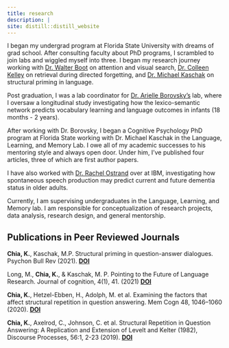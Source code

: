 ```yaml
---
title: research
description: |
site: distill::distill_website
---
```




I began my undergrad program at Florida State University with dreams of grad school. After consulting faculty about PhD programs, I scrambled to join labs and wiggled myself into three. I began my research journey working with [Dr. Walter Boot](https://www.walterboot.net/) on attention and visual search, [Dr. Colleen Kelley](https://psy.fsu.edu/php/research/research.php?_tr=1_3#) on retrieval during directed forgetting, and [Dr. Michael Kaschak](https://psy.fsu.edu/php/research/research.php?_tr=1_3#) on structural priming in language.

Post graduation, I was a lab coordinator for [Dr. Arielle Borovsky's](https://www.purdue.edu/hhs/slhs/directory/faculty/borovsky_arielle.html) lab, where I oversaw a longitudinal study investigating how the lexico-semantic network predicts vocabulary learning and language outcomes in infants (18 months - 2 years). 

After working with Dr. Borovsky, I began a Cognitive Psychology PhD program at Florida State working with Dr. Michael Kaschak in the Language, Learning, and Memory Lab. I owe all of my academic successes to his mentoring style and always open door. Under him, I've published four articles, three of which are first author papers.

I have also worked with [Dr. Rachel Ostrand](https://t.co/9UGZ2yoDIn?amp=1) over at IBM, investigating how spontaneous speech production may predict current and future dementia status in older adults. 


Currently, I am supervising undergraduates in the Language, Learning, and Memory lab. I am responsible for conceptualization of research projects, data analysis, research design, and general mentorship.


</center>

## Publications in Peer Reviewed Journals

<div class="pub">
**Chia, K.**, Kaschak, M.P. Structural priming in question-answer dialogues. Psychon Bull Rev (2021). **[DOI](https://doi.org/10.3758/s13423-021-01976-z)**
</div>

<div class="pub">
Long, M., **Chia, K.**, & Kaschak, M. P. Pointing to the Future of Language Research. Journal of cognition, 4(1), 41. (2021) **[DOI](https://doi.org/10.5334/joc.162)**
</div>

<div class="pub">
**Chia, K.**, Hetzel-Ebben, H., Adolph, M. et al. Examining the factors that affect structural repetition in question answering. Mem Cogn 48, 1046–1060 (2020).
**[DOI](https://doi.org/10.3758/s13421-020-01036-2)**
</div>

<div class="pub">
**Chia, K.**, Axelrod, C., Johnson, C. et al. Structural Repetition in Question Answering: A Replication and Extension of Levelt and Kelter (1982), Discourse Processes, 56:1, 2-23 (2019).
**[DOI](https://www.tandfonline.com/doi/full/10.1080/0163853X.2018.1515556)**
</div>